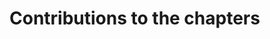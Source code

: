 # Contributions to the chapters {-}
\chaptermark{Contributions to chapters}
\setlength{\parindent}{0pt}
\small
